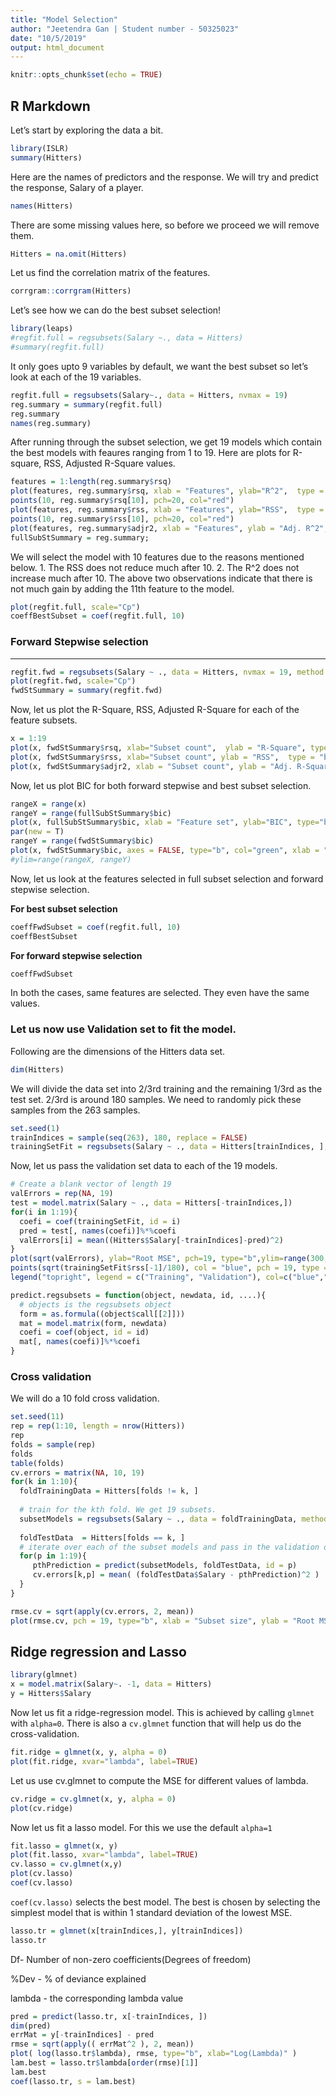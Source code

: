 ```yaml
---
title: "Model Selection"
author: "Jeetendra Gan | Student number - 50325023"
date: "10/5/2019"
output: html_document
---
```


```r
knitr::opts_chunk$set(echo = TRUE)
```

## R Markdown

Let's start by exploring the data a bit.

```r
library(ISLR)
summary(Hitters)
```

Here are the names of predictors and the response. We will try and predict the response, Salary of a player.

```r
names(Hitters)
```

There are some missing values here, so before we proceed we will remove them.
```r
Hitters = na.omit(Hitters)
```

Let us find the correlation matrix of the features.
```r
corrgram::corrgram(Hitters)
```

Let's see how we can do the best subset selection!
```r
library(leaps)
#regfit.full = regsubsets(Salary ~., data = Hitters)
#summary(regfit.full)
```

It only goes upto 9 variables by default, we want the best subset so let's look at each of the 19 variables.
```r
regfit.full = regsubsets(Salary~., data = Hitters, nvmax = 19)
reg.summary = summary(regfit.full)
reg.summary
names(reg.summary)
```

After running through the subset selection, we get 19 models which contain the best models with feaures ranging from 1 to 19. Here are plots for R-square, RSS, Adjusted R-Square values.
```r
features = 1:length(reg.summary$rsq)
plot(features, reg.summary$rsq, xlab = "Features", ylab="R^2",  type = "l")
points(10, reg.summary$rsq[10], pch=20, col="red")
plot(features, reg.summary$rss, xlab = "Features", ylab="RSS",  type = "l")
points(10, reg.summary$rss[10], pch=20, col="red")
plot(features, reg.summary$adjr2, xlab = "Features", ylab = "Adj. R^2",  type = "l")
fullSubStSummary = reg.summary;
```

We will select the model with 10 features due to the reasons mentioned below.
1. The RSS does not reduce much after 10.
2. The R^2 does not increase much after 10.
The above two observations indicate that there is not much gain by adding the 11th feature to the model.

```r
plot(regfit.full, scale="Cp")
coeffBestSubset = coef(regfit.full, 10)
```

### **Forward Stepwise selection**
____________________________________
```r
regfit.fwd = regsubsets(Salary ~ ., data = Hitters, nvmax = 19, method = "forward")
plot(regfit.fwd, scale="Cp")
fwdStSummary = summary(regfit.fwd)
```
Now, let us plot the R-Square, RSS, Adjusted R-Square for each of the feature subsets.
```r
x = 1:19
plot(x, fwdStSummary$rsq, xlab="Subset count",  ylab = "R-Square", type = "b", col="green")
plot(x, fwdStSummary$rss, xlab="Subset count", ylab = "RSS",  type = "b")
plot(x, fwdStSummary$adjr2, xlab = "Subset count", ylab = "Adj. R-Square", type = "b")
```

Now, let us plot BIC for both forward stepwise and best subset selection.

```r
rangeX = range(x)
rangeY = range(fullSubStSummary$bic)
plot(x, fullSubStSummary$bic, xlab = "Feature set", ylab="BIC", type="b", col="red", pch=24)
par(new = T)
rangeY = range(fwdStSummary$bic)
plot(x, fwdStSummary$bic, axes = FALSE, type="b", col="green", xlab = "", ylab="")
#ylim=range(rangeX, rangeY)
```
Now, let us look at the features selected in full subset selection and forward stepwise selection.

**For best subset selection**
```r
coeffFwdSubset = coef(regfit.full, 10)
coeffBestSubset
```
**For forward stepwise selection **
```r
coeffFwdSubset
```

In both the cases, same features are selected. They even have the same values.

### Let us now use Validation set to fit the model.
Following are the dimensions of the Hitters data set.
```r
dim(Hitters)
```

We will divide the data set into 2/3rd training and the remaining 1/3rd as the test set. 2/3rd is around 180 samples. We need to randomly pick these samples from the 263 samples.

```r
set.seed(1)
trainIndices = sample(seq(263), 180, replace = FALSE)
trainingSetFit = regsubsets(Salary ~ ., data = Hitters[trainIndices, ], nvmax = 19, method = "forward")
```

Now, let us pass the validation set data to each of the 19 models.
```r
# Create a blank vector of length 19
valErrors = rep(NA, 19)
test = model.matrix(Salary ~ ., data = Hitters[-trainIndices,])
for(i in 1:19){
  coefi = coef(trainingSetFit, id = i)
  pred = test[, names(coefi)]%*%coefi
  valErrors[i] = mean((Hitters$Salary[-trainIndices]-pred)^2)
}
plot(sqrt(valErrors), ylab="Root MSE", pch=19, type="b",ylim=range(300, 400))
points(sqrt(trainingSetFit$rss[-1]/180), col = "blue", pch = 19, type = "b")
legend("topright", legend = c("Training", "Validation"), col=c("blue","black"), pch=19)
```

```r
predict.regsubsets = function(object, newdata, id, ....){
  # objects is the regsubsets object
  form = as.formula((object$call[[2]]))
  mat = model.matrix(form, newdata)
  coefi = coef(object, id = id)
  mat[, names(coefi)]%*%coefi
}
```

### Cross validation
We will do a 10 fold cross validation.
```r
set.seed(11)
rep = rep(1:10, length = nrow(Hitters))
rep
folds = sample(rep)
folds
table(folds)
cv.errors = matrix(NA, 10, 19)
for(k in 1:10){
  foldTrainingData = Hitters[folds != k, ]
  
  # train for the kth fold. We get 19 subsets.
  subsetModels = regsubsets(Salary ~ ., data = foldTrainingData, method = "forward", nvmax = 19)
  
  foldTestData  = Hitters[folds == k, ]
  # iterate over each of the subset models and pass in the validation data to record the error
  for(p in 1:19){
     pthPrediction = predict(subsetModels, foldTestData, id = p)
     cv.errors[k,p] = mean( (foldTestData$Salary - pthPrediction)^2 )
  }
}

rmse.cv = sqrt(apply(cv.errors, 2, mean))
plot(rmse.cv, pch = 19, type="b", xlab = "Subset size", ylab = "Root MSE")
```

## Ridge regression and Lasso

```r
library(glmnet)
x = model.matrix(Salary~. -1, data = Hitters)
y = Hitters$Salary
```
 Now let us fit a ridge-regression model. This is achieved by calling `glmnet` with `alpha=0`. There is also a `cv.glmnet` function that will help us do the cross-validation.

```r
fit.ridge = glmnet(x, y, alpha = 0)
plot(fit.ridge, xvar="lambda", label=TRUE)
```

Let us use cv.glmnet to compute the MSE for different values of lambda.

```r
cv.ridge = cv.glmnet(x, y, alpha = 0)
plot(cv.ridge)
```

Now let us fit a lasso model. For this we use the default `alpha=1`
```r
fit.lasso = glmnet(x, y)
plot(fit.lasso, xvar="lambda", label=TRUE)
cv.lasso = cv.glmnet(x,y)
plot(cv.lasso)
coef(cv.lasso)
```

`coef(cv.lasso)` selects the best model. The best is chosen by selecting the simplest model that is within 1 standard deviation of the lowest MSE.

```r
lasso.tr = glmnet(x[trainIndices,], y[trainIndices])
lasso.tr
```
Df- Number of non-zero coefficients(Degrees of freedom)

%Dev - % of deviance explained

lambda - the corresponding lambda value

```r
pred = predict(lasso.tr, x[-trainIndices, ])
dim(pred)
errMat = y[-trainIndices] - pred
rmse = sqrt(apply(( errMat^2 ), 2, mean))
plot( log(lasso.tr$lambda), rmse, type="b", xlab="Log(Lambda)" )
lam.best = lasso.tr$lambda[order(rmse)[1]]
lam.best
coef(lasso.tr, s = lam.best)
```
